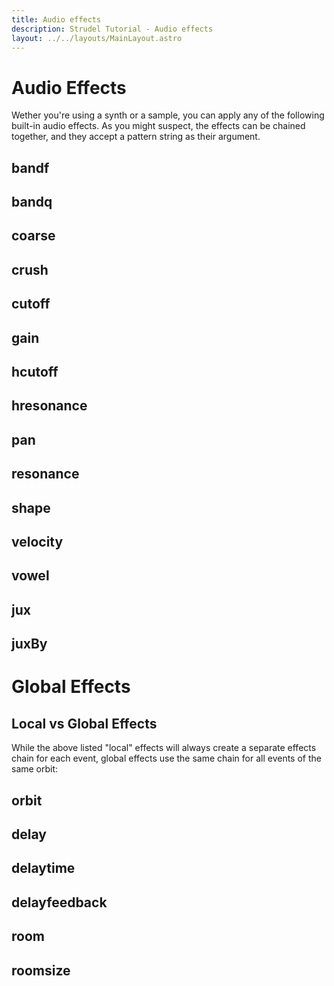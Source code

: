 ```yaml
---
title: Audio effects
description: Strudel Tutorial - Audio effects
layout: ../../layouts/MainLayout.astro
---
```



# Audio Effects

Wether you're using a synth or a sample, you can apply any of the following built-in audio effects.
As you might suspect, the effects can be chained together, and they accept a pattern string as their argument.

## bandf

<JsDoc client:idle name="bandf" h={0} />

## bandq

<JsDoc client:idle name="bandq" h={0} />

## coarse

<JsDoc client:idle name="coarse" h={0} />

## crush

<JsDoc client:idle name="crush" h={0} />

## cutoff

<JsDoc client:idle name="cutoff" h={0} />

## gain

<JsDoc client:idle name="gain" h={0} />

## hcutoff

<JsDoc client:idle name="hcutoff" h={0} />

## hresonance

<JsDoc client:idle name="hresonance" h={0} />

## pan

<JsDoc client:idle name="pan" h={0} />

## resonance

<JsDoc client:idle name="resonance" h={0} />

## shape

<JsDoc client:idle name="shape" h={0} />

## velocity

<JsDoc client:idle name="velocity" h={0} />

## vowel

<JsDoc client:idle name="vowel" h={0} />

## jux

<JsDoc client:idle name="jux" h={0} />

## juxBy

<JsDoc client:idle name="juxBy" h={0} />

# Global Effects

## Local vs Global Effects

While the above listed "local" effects will always create a separate effects chain for each event,
global effects use the same chain for all events of the same orbit:

## orbit

<JsDoc client:idle name="orbit" h={0} />

## delay

<JsDoc client:idle name="delay" h={0} />

## delaytime

<JsDoc client:idle name="delaytime" h={0} />

## delayfeedback

<JsDoc client:idle name="delayfeedback" h={0} />

## room

<JsDoc client:idle name="room" h={0} />

## roomsize

<JsDoc client:idle name="roomsize" h={0} />
